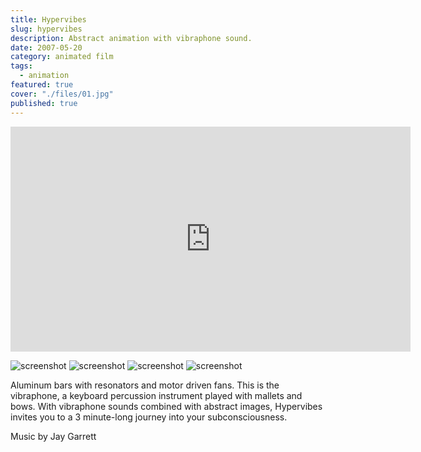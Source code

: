 ```yaml
---
title: Hypervibes
slug: hypervibes
description: Abstract animation with vibraphone sound.
date: 2007-05-20
category: animated film
tags:
  - animation
featured: true
cover: "./files/01.jpg"
published: true
---
```



<iframe
  title="vimeo-player"
  src="https://player.vimeo.com/video/869300"
  width="640"
  height="360"
  frameborder="0"
  allowfullscreen
></iframe>

![screenshot](./files/01.jpg)
![screenshot](./files/02.jpg)
![screenshot](./files/03.jpg)
![screenshot](./files/04.jpg)

Aluminum bars with resonators and motor driven fans. This is the vibraphone, a keyboard percussion instrument played with mallets and bows. With vibraphone sounds combined with abstract images, Hypervibes invites you to a 3 minute-long journey into your subconsciousness.

Music by Jay Garrett

<ActivityList slug="hypervibes" />
